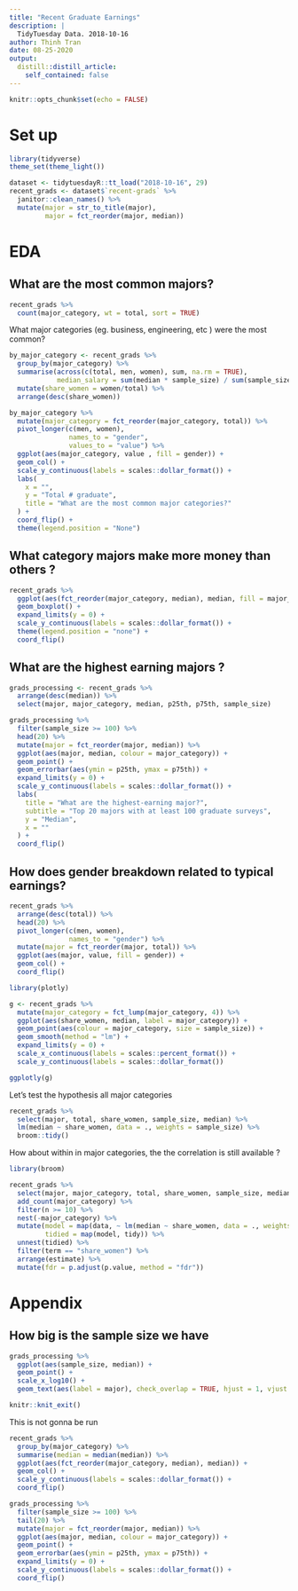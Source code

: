 ```yaml
---
title: "Recent Graduate Earnings"
description: |
  TidyTuesday Data. 2018-10-16
author: Thinh Tran
date: 08-25-2020
output:
  distill::distill_article:
    self_contained: false
---
```


```r
knitr::opts_chunk$set(echo = FALSE)
```

# Set up 
```r
library(tidyverse)
theme_set(theme_light())
```

```r
dataset <- tidytuesdayR::tt_load("2018-10-16", 29)
recent_grads <- dataset$`recent-grads` %>% 
  janitor::clean_names() %>% 
  mutate(major = str_to_title(major),
         major = fct_reorder(major, median))

```


# EDA 
## What are the most common majors?


```r
recent_grads %>% 
  count(major_category, wt = total, sort = TRUE)
```

What major categories (eg. business, engineering, etc ) were the most common?

```r
by_major_category <- recent_grads %>% 
  group_by(major_category) %>% 
  summarise(across(c(total, men, women), sum, na.rm = TRUE),
            median_salary = sum(median * sample_size) / sum(sample_size)) %>% 
  mutate(share_women = women/total) %>% 
  arrange(desc(share_women))
```


```r
by_major_category %>% 
  mutate(major_category = fct_reorder(major_category, total)) %>%
  pivot_longer(c(men, women), 
               names_to = "gender",
               values_to = "value") %>% 
  ggplot(aes(major_category, value , fill = gender)) +
  geom_col() + 
  scale_y_continuous(labels = scales::dollar_format()) +
  labs(
    x = "",
    y = "Total # graduate",
    title = "What are the most common major categories?"
  ) + 
  coord_flip() + 
  theme(legend.position = "None")
```

## What category majors make more money than others ? 

```r
recent_grads %>%
  ggplot(aes(fct_reorder(major_category, median), median, fill = major_category)) + 
  geom_boxplot() + 
  expand_limits(y = 0) + 
  scale_y_continuous(labels = scales::dollar_format()) + 
  theme(legend.position = "none") + 
  coord_flip()
```

## What are the highest earning majors ? 

```r
grads_processing <- recent_grads %>% 
  arrange(desc(median)) %>% 
  select(major, major_category, median, p25th, p75th, sample_size)
```

```r
grads_processing %>% 
  filter(sample_size >= 100) %>% 
  head(20) %>% 
  mutate(major = fct_reorder(major, median)) %>% 
  ggplot(aes(major, median, colour = major_category)) + 
  geom_point() +  
  geom_errorbar(aes(ymin = p25th, ymax = p75th)) + 
  expand_limits(y = 0) + 
  scale_y_continuous(labels = scales::dollar_format()) + 
  labs(
    title = "What are the highest-earning major?",
    subtitle = "Top 20 majors with at least 100 graduate surveys",
    y = "Median", 
    x = ""
  ) +
  coord_flip()
```
  

## How does gender breakdown related to typical earnings?

```r
recent_grads %>% 
  arrange(desc(total)) %>% 
  head(20) %>% 
  pivot_longer(c(men, women),
               names_to = "gender") %>% 
  mutate(major = fct_reorder(major, total)) %>% 
  ggplot(aes(major, value, fill = gender)) + 
  geom_col() + 
  coord_flip()
```

```r
library(plotly)

g <- recent_grads %>% 
  mutate(major_category = fct_lump(major_category, 4)) %>% 
  ggplot(aes(share_women, median, label = major_category)) + 
  geom_point(aes(colour = major_category, size = sample_size)) + 
  geom_smooth(method = "lm") + 
  expand_limits(y = 0) +
  scale_x_continuous(labels = scales::percent_format()) + 
  scale_y_continuous(labels = scales::dollar_format())

ggplotly(g)
```

Let's test the hypothesis all major categories

```r
recent_grads %>% 
  select(major, total, share_women, sample_size, median) %>% 
  lm(median ~ share_women, data = ., weights = sample_size) %>% 
  broom::tidy()
```


How about within in major categories, the the correlation is still available ?

```r
library(broom)

recent_grads %>% 
  select(major, major_category, total, share_women, sample_size, median) %>%
  add_count(major_category) %>% 
  filter(n >= 10) %>% 
  nest(-major_category) %>% 
  mutate(model = map(data, ~ lm(median ~ share_women, data = ., weights = sample_size)), 
         tidied = map(model, tidy)) %>% 
  unnest(tidied) %>% 
  filter(term == "share_women") %>% 
  arrange(estimate) %>% 
  mutate(fdr = p.adjust(p.value, method = "fdr"))
```


# Appendix 

## How big is the sample size we have 

```r
grads_processing %>% 
  ggplot(aes(sample_size, median)) + 
  geom_point() + 
  scale_x_log10() + 
  geom_text(aes(label = major), check_overlap = TRUE, hjust = 1, vjust = 1)
```


```r
knitr::knit_exit()
```

This is not gonna be run 
```r
recent_grads %>%
  group_by(major_category) %>% 
  summarise(median = median(median)) %>% 
  ggplot(aes(fct_reorder(major_category, median), median)) + 
  geom_col() + 
  scale_y_continuous(labels = scales::dollar_format()) + 
  coord_flip() 
```

```r
grads_processing %>% 
  filter(sample_size >= 100) %>% 
  tail(20) %>% 
  mutate(major = fct_reorder(major, median)) %>% 
  ggplot(aes(major, median, colour = major_category)) + 
  geom_point() +  
  geom_errorbar(aes(ymin = p25th, ymax = p75th)) + 
  expand_limits(y = 0) + 
  scale_y_continuous(labels = scales::dollar_format()) + 
  coord_flip()
```

